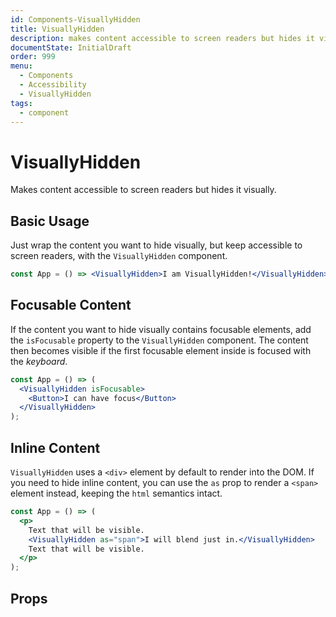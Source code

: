 ```yaml
---
id: Components-VisuallyHidden
title: VisuallyHidden
description: makes content accessible to screen readers but hides it visually
documentState: InitialDraft
order: 999
menu:
  - Components
  - Accessibility
  - VisuallyHidden
tags:
  - component
---
```


# VisuallyHidden

Makes content accessible to screen readers but hides it visually.

## Basic Usage

Just wrap the content you want to hide visually, but keep accessible to screen
readers, with the `VisuallyHidden` component.

```jsx
const App = () => <VisuallyHidden>I am VisuallyHidden!</VisuallyHidden>;
```

## Focusable Content

If the content you want to hide visually contains focusable elements, add the
`isFocusable` property to the `VisuallyHidden` component. The content then
becomes visible if the first focusable element inside is focused with the
_keyboard_.

```jsx
const App = () => (
  <VisuallyHidden isFocusable>
    <Button>I can have focus</Button>
  </VisuallyHidden>
);
```

## Inline Content

`VisuallyHidden` uses a `<div>` element by default to render into the DOM. If
you need to hide inline content, you can use the `as` prop to render a `<span>`
element instead, keeping the `html` semantics intact.

```jsx
const App = () => (
  <p>
    Text that will be visible.
    <VisuallyHidden as="span">I will blend just in.</VisuallyHidden>
    Text that will be visible.
  </p>
);
```

## Props

<PropTable id="VisuallyHidden" />
